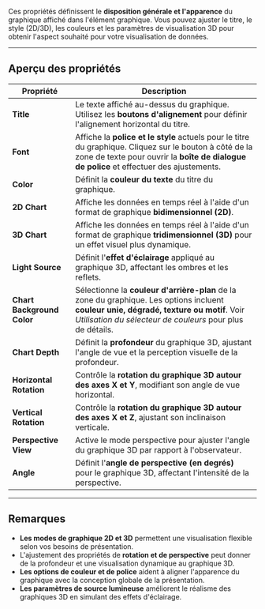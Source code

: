 Ces propriétés définissent le **disposition générale et l'apparence** du graphique affiché dans l'élément graphique. Vous pouvez ajuster le titre, le style (2D/3D), les couleurs et les paramètres de visualisation 3D pour obtenir l'aspect souhaité pour votre visualisation de données.

***

## **Aperçu des propriétés**

| **Propriété**              | **Description**                                                                                                                                                                                        |
| -------------------------- | ------------------------------------------------------------------------------------------------------------------------------------------------------------------------------------------------------ |
| **Title**                  | Le texte affiché au-dessus du graphique. Utilisez les **boutons d'alignement** pour définir l'alignement horizontal du titre.                                                                          |
| **Font**                   | Affiche la **police et le style** actuels pour le titre du graphique. Cliquez sur le bouton à côté de la zone de texte pour ouvrir la **boîte de dialogue de police** et effectuer des ajustements.    |
| **Color**                  | Définit la **couleur du texte** du titre du graphique.                                                                                                                                                 |
| **2D Chart**               | Affiche les données en temps réel à l'aide d'un format de graphique **bidimensionnel (2D)**.                                                                                                           |
| **3D Chart**               | Affiche les données en temps réel à l'aide d'un format de graphique **tridimensionnel (3D)** pour un effet visuel plus dynamique.                                                                      |
| **Light Source**           | Définit l'**effet d'éclairage** appliqué au graphique 3D, affectant les ombres et les reflets.                                                                                                         |
| **Chart Background Color** | Sélectionne la **couleur d'arrière-plan** de la zone du graphique. Les options incluent **couleur unie, dégradé, texture ou motif**. Voir *Utilisation du sélecteur de couleurs* pour plus de détails. |
| **Chart Depth**            | Définit la **profondeur** du graphique 3D, ajustant l'angle de vue et la perception visuelle de la profondeur.                                                                                         |
| **Horizontal Rotation**    | Contrôle la **rotation du graphique 3D autour des axes X et Y**, modifiant son angle de vue horizontal.                                                                                                |
| **Vertical Rotation**      | Contrôle la **rotation du graphique 3D autour des axes X et Z**, ajustant son inclinaison verticale.                                                                                                   |
| **Perspective View**       | Active le mode perspective pour ajuster l'angle du graphique 3D par rapport à l'observateur.                                                                                                           |
| **Angle**                  | Définit l'**angle de perspective (en degrés)** pour le graphique 3D, affectant l'intensité de la perspective.                                                                                          |

***

## **Remarques**

* **Les modes de graphique 2D et 3D** permettent une visualisation flexible selon vos besoins de présentation.
* L'ajustement des propriétés de **rotation et de perspective** peut donner de la profondeur et une visualisation dynamique au graphique 3D.
* **Les options de couleur et de police** aident à aligner l'apparence du graphique avec la conception globale de la présentation.
* **Les paramètres de source lumineuse** améliorent le réalisme des graphiques 3D en simulant des effets d'éclairage.
